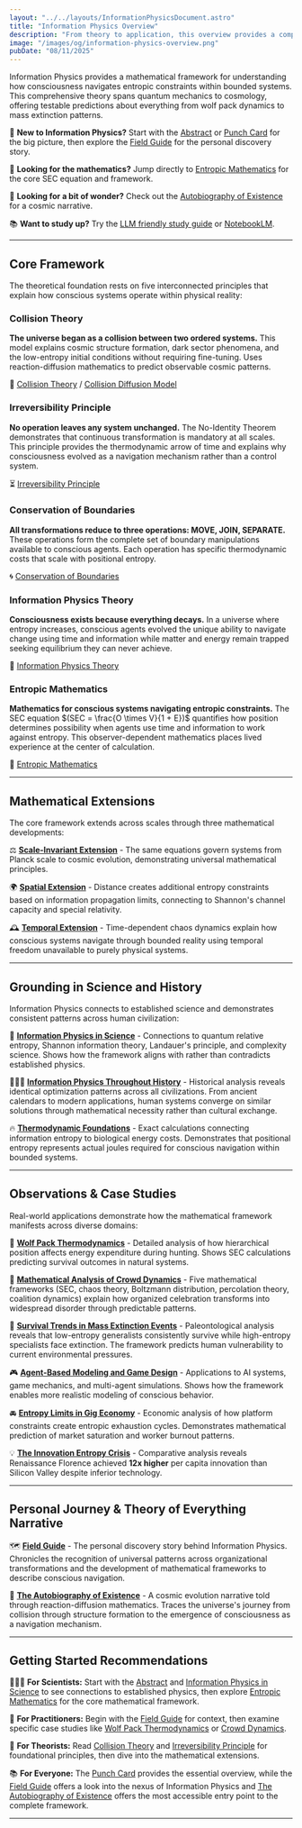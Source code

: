 ```yaml
---
layout: "../../layouts/InformationPhysicsDocument.astro"
title: "Information Physics Overview"
description: "From theory to application, this overview provides a comprehensive guide to Information Physics."
image: "/images/og/information-physics-overview.png"
pubDate: "08/11/2025"
---
```


Information Physics provides a mathematical framework for understanding how consciousness navigates entropic constraints within bounded systems. This comprehensive theory spans quantum mechanics to cosmology, offering testable predictions about everything from wolf pack dynamics to mass extinction patterns.

📍 **New to Information Physics?** Start with the [Abstract](/information-physics/abstract) or [Punch Card](/information-physics/punch-card) for the big picture, then explore the [Field Guide](/information-physics/field-guide) for the personal discovery story.

🧮 **Looking for the mathematics?** Jump directly to [Entropic Mathematics](/information-physics/entropic-mathematics) for the core SEC equation and framework.

💫 **Looking for a bit of wonder?** Check out the [Autobiography of Existence](/information-physics/the-autobiography-of-existence) for a cosmic narrative.

📚 **Want to study up?** Try the [LLM friendly study guide](/information-physics-study-guide.txt) or [NotebookLM](https://notebooklm.google.com/notebook/3daa4ef0-b9f7-4049-bfce-5047ab939e39).

---

## Core Framework

The theoretical foundation rests on five interconnected principles that explain how conscious systems operate within physical reality:

### Collision Theory

**The universe began as a collision between two ordered systems.** This model explains cosmic structure formation, dark sector phenomena, and the low-entropy initial conditions without requiring fine-tuning. Uses reaction-diffusion mathematics to predict observable cosmic patterns.

🌌 [Collision Theory](/information-physics/collision-theory) / [Collision Diffusion Model](/information-physics/collision-diffusion-model)

### Irreversibility Principle

**No operation leaves any system unchanged.** The No-Identity Theorem demonstrates that continuous transformation is mandatory at all scales. This principle provides the thermodynamic arrow of time and explains why consciousness evolved as a navigation mechanism rather than a control system.

⏳ [Irreversibility Principle](/information-physics/irreversibility-principle)

### Conservation of Boundaries

**All transformations reduce to three operations: MOVE, JOIN, SEPARATE.** These operations form the complete set of boundary manipulations available to conscious agents. Each operation has specific thermodynamic costs that scale with positional entropy.

🌀 [Conservation of Boundaries](/information-physics/conservation-of-boundaries)

### Information Physics Theory

**Consciousness exists because everything decays.** In a universe where entropy increases, conscious agents evolved the unique ability to navigate change using time and information while matter and energy remain trapped seeking equilibrium they can never achieve.

🧩 [Information Physics Theory](/information-physics/theory)

### Entropic Mathematics

**Mathematics for conscious systems navigating entropic constraints.** The SEC equation $(SEC = \frac{O \times V}{1 + E})$ quantifies how position determines possibility when agents use time and information to work against entropy. This observer-dependent mathematics places lived experience at the center of calculation.

🧮 [Entropic Mathematics](/information-physics/entropic-mathematics)

---

## Mathematical Extensions

The core framework extends across scales through three mathematical developments:

⚖️ **[Scale-Invariant Extension](/information-physics/entropic-mathematics/scale-invariant-extension)** - The same equations govern systems from Planck scale to cosmic evolution, demonstrating universal mathematical principles.

🌍 **[Spatial Extension](/information-physics/entropic-mathematics/spatial-extension)** - Distance creates additional entropy constraints based on information propagation limits, connecting to Shannon's channel capacity and special relativity.

🕰️ **[Temporal Extension](/information-physics/entropic-mathematics/temporal-extension)** - Time-dependent chaos dynamics explain how conscious systems navigate through bounded reality using temporal freedom unavailable to purely physical systems.

---

## Grounding in Science and History

Information Physics connects to established science and demonstrates consistent patterns across human civilization:

🔬 **[Information Physics in Science](/information-physics/in-science)** - Connections to quantum relative entropy, Shannon information theory, Landauer's principle, and complexity science. Shows how the framework aligns with rather than contradicts established physics.

🧑🏻‍🏫 **[Information Physics Throughout History](/information-physics/throughout-history)** - Historical analysis reveals identical optimization patterns across all civilizations. From ancient calendars to modern applications, human systems converge on similar solutions through mathematical necessity rather than cultural exchange.

🔥 **[Thermodynamic Foundations](/information-physics/thermodynamic-foundations)** - Exact calculations connecting information entropy to biological energy costs. Demonstrates that positional entropy represents actual joules required for conscious navigation within bounded systems.

---

## Observations & Case Studies

Real-world applications demonstrate how the mathematical framework manifests across diverse domains:

🐺 **[Wolf Pack Thermodynamics](/information-physics/wolf-pack-thermodynamics)** - Detailed analysis of how hierarchical position affects energy expenditure during hunting. Shows SEC calculations predicting survival outcomes in natural systems.

🏈 **[Mathematical Analysis of Crowd Dynamics](/information-physics/mathematical-analysis-of-crowd-dynamics)** - Five mathematical frameworks (SEC, chaos theory, Boltzmann distribution, percolation theory, coalition dynamics) explain how organized celebration transforms into widespread disorder through predictable patterns.

🦕 **[Survival Trends in Mass Extinction Events](/information-physics/survival-trends-in-mass-extinction-events)** - Paleontological analysis reveals that low-entropy generalists consistently survive while high-entropy specialists face extinction. The framework predicts human vulnerability to current environmental pressures.

🎮 **[Agent-Based Modeling and Game Design](/information-physics/agent-based-modeling-and-game-design)** - Applications to AI systems, game mechanics, and multi-agent simulations. Shows how the framework enables more realistic modeling of conscious behavior.

🚘 **[Entropy Limits in Gig Economy](/information-physics/entropy-limits-in-gig-economy)** - Economic analysis of how platform constraints create entropic exhaustion cycles. Demonstrates mathematical prediction of market saturation and worker burnout patterns.

💡 **[The Innovation Entropy Crisis](/information-physics/the-innovation-entropy-crisis)** - Comparative analysis reveals Renaissance Florence achieved **12x higher** per capita innovation than Silicon Valley despite inferior technology.

---

## Personal Journey & Theory of Everything Narrative

🗺️ **[Field Guide](/information-physics/field-guide)** - The personal discovery story behind Information Physics. Chronicles the recognition of universal patterns across organizational transformations and the development of mathematical frameworks to describe conscious navigation.

💫 **[The Autobiography of Existence](/information-physics/the-autobiography-of-existence)** - A cosmic evolution narrative told through reaction-diffusion mathematics. Traces the universe's journey from collision through structure formation to the emergence of consciousness as a navigation mechanism.

---

## Getting Started Recommendations

🧑🏻‍🔬 **For Scientists:** Start with the [Abstract](/information-physics/abstract) and [Information Physics in Science](/information-physics/in-science) to see connections to established physics, then explore [Entropic Mathematics](/information-physics/entropic-mathematics) for the core mathematical framework.

📐 **For Practitioners:** Begin with the [Field Guide](/information-physics/field-guide) for context, then examine specific case studies like [Wolf Pack Thermodynamics](/information-physics/wolf-pack-thermodynamics) or [Crowd Dynamics](/information-physics/mathematical-analysis-of-crowd-dynamics).

🧠 **For Theorists:** Read [Collision Theory](/information-physics/collision-theory) and [Irreversibility Principle](/information-physics/irreversibility-principle) for foundational principles, then dive into the mathematical extensions.

📚 **For Everyone:** The [Punch Card](/information-physics/punch-card) provides the essential overview, while the [Field Guide](/information-physics/field-guide) offers a look into the nexus of Information Physics and [The Autobiography of Existence](/information-physics/the-autobiography-of-existence) offers the most accessible entry point to the complete framework.

---
